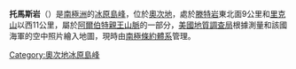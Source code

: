 {{coord|75|42|S|158|36|E|display=title}}

'''托馬斯岩'''（{{lang-en|Thomas Rock}}）是[[南極洲|南極洲]]的[[冰原島峰|冰原島峰]]，位於[[奧次地|奧次地]]，處於[[滕特岩|滕特岩]]東北面9公里和[[里克山|里克山]]以西11公里，屬於[[阿爾伯特親王山脈|阿爾伯特親王山脈]]的一部分，[[美國地質調查局|美國地質調查局]]根據測量和該國海軍的空中照片繪入地圖，現時由[[南極條約體系|南極條約體系]]管理。

{{DEFAULTSORT:Thomas Rock}}
[[Category:奧次地冰原島峰|Category:奧次地冰原島峰]]


{{OatesLand-geo-stub}}